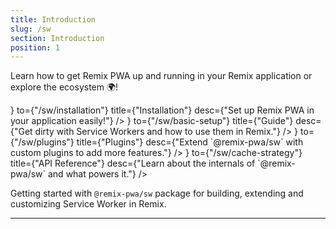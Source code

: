 ```yaml
---
title: Introduction
slug: /sw
section: Introduction
position: 1
---
```



<p className="lead">Learn how to get Remix PWA up and running in your Remix application or explore the ecosystem 🌍!</p>

<Grid>
  <Link
    icon={<Arrow />}
    to={"/sw/installation"}
    title={"Installation"}
    desc={"Set up Remix PWA in your application easily!"}
  />
  <Link
    icon={<Widget />}
    to={"/sw/basic-setup"}
    title={"Guide"}
    desc={"Get dirty with Service Workers and how to use them in Remix."}
  />
  <Link
    icon={<Plugin />}
    to={"/sw/plugins"}
    title={"Plugins"}
    desc={"Extend `@remix-pwa/sw` with custom plugins to add more features."}
  />
  <Link
    icon={<Swatch />}
    to={"/sw/cache-strategy"}
    title={"API Reference"}
    desc={"Learn about the internals of `@remix-pwa/sw` and what powers it."}
  />
</Grid>

Getting started with `@remix-pwa/sw` package for building, extending and customizing Service Worker in Remix.

---
